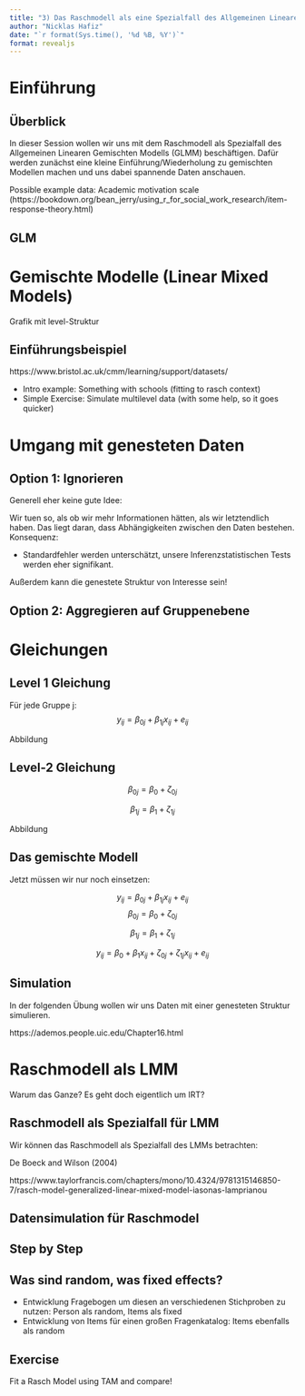 ```yaml
---
title: "3) Das Raschmodell als eine Spezialfall des Allgemeinen Linearen Gemischten Modells"
author: "Nicklas Hafiz"
date: "`r format(Sys.time(), '%d %B, %Y')`"
format: revealjs
---
```



# Einführung

## Überblick
In dieser Session wollen wir uns mit dem Raschmodell als Spezialfall des Allgemeinen Linearen Gemischten Modells (GLMM) beschäftigen. Dafür werden zunächst eine kleine Einführung/Wiederholung zu gemischten Modellen machen und uns dabei spannende Daten anschauen. 

Possible example data: Academic motivation scale (https://bookdown.org/bean_jerry/using_r_for_social_work_research/item-response-theory.html)

## GLM

# Gemischte Modelle (Linear Mixed Models)

Grafik mit level-Struktur

## Einführungsbeispiel



https://www.bristol.ac.uk/cmm/learning/support/datasets/

- Intro example: Something with schools (fitting to rasch context)
- Simple Exercise: Simulate multilevel data (with some help, so it goes quicker)

# Umgang mit genesteten Daten

## Option 1: Ignorieren
Generell eher keine gute Idee:

Wir tuen so, als ob wir mehr Informationen hätten, als wir letztendlich haben. Das liegt daran, dass Abhängigkeiten zwischen den Daten bestehen. Konsequenz:

- Standardfehler werden unterschätzt, unsere Inferenzstatistischen Tests werden eher signifikant. 

Außerdem kann die genestete Struktur von Interesse sein!

## Option 2: Aggregieren auf Gruppenebene

# Gleichungen
## Level 1 Gleichung

Für jede Gruppe j:
$$
y_{ij} = \beta_{0j} + \beta_{1j}x_{ij} + e_{ij}
$$

Abbildung

## Level-2 Gleichung

$$
\beta_{0j} = \beta_{0}+\zeta_{0j}
$$

$$
\beta_{1j} = \beta_1 + \zeta_{1j}
$$

Abbildung

## Das gemischte Modell
Jetzt müssen wir nur noch einsetzen:


$$
y_{ij} = \beta_{0j} + \beta_{1j}x_{ij} + e_{ij}
$$
$$
\beta_{0j} = \beta_{0}+\zeta_{0j}
$$

$$
\beta_{1j} = \beta_1 + \zeta_{1j}
$$

$$
y_{ij} = \beta_{0}+\beta_1x_{ij} + \zeta_{0j} + \zeta_{1j}x_{ij} + e_{ij}
$$


## Simulation
In der folgenden Übung wollen wir uns Daten mit einer genesteten Struktur simulieren. 

https://ademos.people.uic.edu/Chapter16.html




# Raschmodell als LMM
Warum das Ganze? Es geht doch eigentlich um IRT?

## Raschmodell als Spezialfall für LMM
Wir können das Raschmodell als Spezialfall des LMMs betrachten:



::: aside
De Boeck and Wilson (2004)
:::


https://www.taylorfrancis.com/chapters/mono/10.4324/9781315146850-7/rasch-model-generalized-linear-mixed-model-iasonas-lamprianou

## Datensimulation für Raschmodel




## Step by Step


## Was sind random, was fixed effects?

- Entwicklung Fragebogen um diesen an verschiedenen Stichproben zu nutzen: Person als random, Items als fixed
- Entwicklung von Items für einen großen Fragenkatalog: Items ebenfalls als random


## Exercise
Fit a Rasch Model using TAM and compare!


